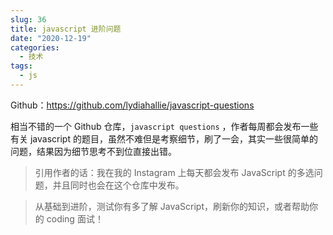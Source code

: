 ```yaml
---
slug: 36
title: javascript 进阶问题
date: "2020-12-19"
categories: 
  - 技术
tags: 
  - js
---
```





Github：https://github.com/lydiahallie/javascript-questions

相当不错的一个 Github 仓库，`javascript questions` ，作者每周都会发布一些有关 javascript 的题目，虽然不难但是考察细节，刷了一会，其实一些很简单的问题，结果因为细节思考不到位直接出错。


>引用作者的话：我在我的 Instagram 上每天都会发布 JavaScript 的多选问题，并且同时也会在这个仓库中发布。

>从基础到进阶，测试你有多了解 JavaScript，刷新你的知识，或者帮助你的 coding 面试！ 